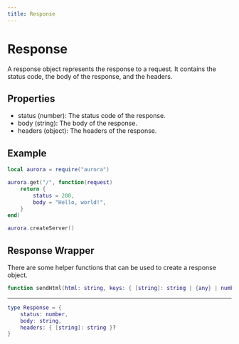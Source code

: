 ```yaml
---
title: Response
---
```


# Response

A response object represents the response to a request. It contains the status code, the body of the response, and the headers.

## Properties

- status (number): The status code of the response.
- body (string): The body of the response.
- headers (object): The headers of the response.

## Example

```lua
local aurora = require("aurora")

aurora.get("/", function(request)
    return {
        status = 200,
        body = "Hello, world!",
    }
end)

aurora.createServer()
```

## Response Wrapper

There are some helper functions that can be used to create a response object.

```lua
function sendHtml(html: string, keys: { [string]: string | {any} | number }?, status: number?): Response
```

---

```lua
type Response = {
    status: number,
    body: string,
    headers: { [string]: string }?
}
```
